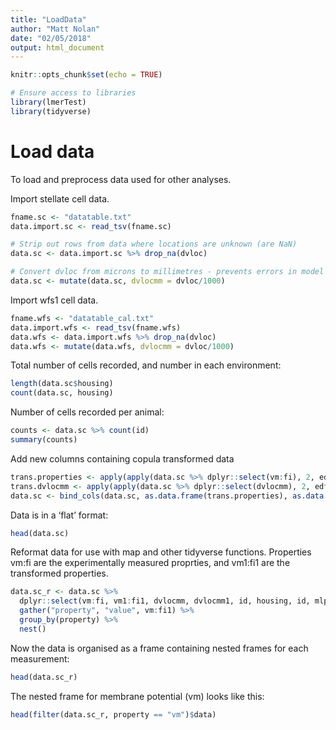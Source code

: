 ```yaml
---
title: "LoadData"
author: "Matt Nolan"
date: "02/05/2018"
output: html_document
---
```

```r
knitr::opts_chunk$set(echo = TRUE)

# Ensure access to libraries
library(lmerTest)
library(tidyverse)
```

# Load data {-}

To load and preprocess data used for other analyses.


Import stellate cell data.
```r
fname.sc <- "datatable.txt"
data.import.sc <- read_tsv(fname.sc)

# Strip out rows from data where locations are unknown (are NaN)
data.sc <- data.import.sc %>% drop_na(dvloc)

# Convert dvloc from microns to millimetres - prevents errors in model fitting large dv values
data.sc <- mutate(data.sc, dvlocmm = dvloc/1000)
```

Import wfs1 cell data.
```r
fname.wfs <- "datatable_cal.txt"
data.import.wfs <- read_tsv(fname.wfs)
data.wfs <- data.import.wfs %>% drop_na(dvloc)
data.wfs <- mutate(data.wfs, dvlocmm = dvloc/1000)
```


Total number of cells recorded, and number in each environment:
```r
length(data.sc$housing)
count(data.sc, housing)
```

Number of cells recorded per animal:
```r
counts <- data.sc %>% count(id)
summary(counts)
```


Add new columns containing copula transformed data
```r
trans.properties <- apply(apply(data.sc %>% dplyr::select(vm:fi), 2, edf), 2, qnorm )
trans.dvlocmm <- apply(apply(data.sc %>% dplyr::select(dvlocmm), 2, edf), 2, qnorm )
data.sc <- bind_cols(data.sc, as.data.frame(trans.properties), as.data.frame(trans.dvlocmm))
```




Data is in a 'flat' format:
```r
head(data.sc)
```


Reformat data for use with map and other tidyverse functions. Properties vm:fi are the experimentally measured proprties, and vm1:fi1 are the transformed properties.
```r
data.sc_r <- data.sc %>%
  dplyr::select(vm:fi, vm1:fi1, dvlocmm, dvlocmm1, id, housing, id, mlpos, hemi, age, housing, expr, patchdir, rectime) %>%
  gather("property", "value", vm:fi1) %>%
  group_by(property) %>%
  nest()
```

Now the data is organised as a frame containing nested frames for each measurement:
```r
head(data.sc_r)
```

The nested frame for membrane potential (vm) looks like this:
```r
head(filter(data.sc_r, property == "vm")$data)
```


